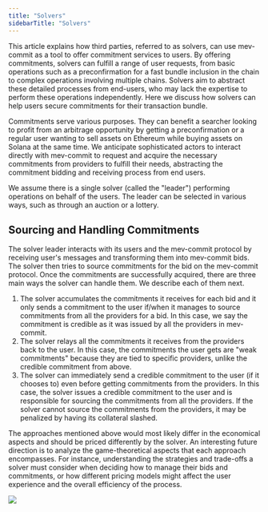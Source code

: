 ```yaml
---
title: "Solvers"
sidebarTitle: "Solvers"
---
```



This article explains how third parties, referred to as solvers, can use mev-commit as a tool to offer commitment services to users. By offering commitments, solvers can fulfill a range of user requests, from basic operations such as a preconfirmation for a fast bundle inclusion in the chain to complex operations involving multiple chains. Solvers aim to abstract these detailed processes from end-users, who may lack the expertise to perform these operations independently. Here we discuss how solvers can help users secure commitments for their transaction bundle.

Commitments serve various purposes. They can benefit a searcher looking to profit from an arbitrage opportunity by getting a preconfirmation or a regular user wanting to sell assets on Ethereum while buying assets on Solana at the same time. We anticipate sophisticated actors to interact directly with mev-commit to request and acquire the necessary commitments from providers to fulfill their needs, abstracting the commitment bidding and receiving process from end users.

<Note>We assume there is a single solver (called the "leader") performing operations on behalf of the users. The leader can be selected in various ways, such as through an auction or a lottery.</Note>

## Sourcing and Handling Commitments

The solver leader interacts with its users and the mev-commit protocol by receiving user's messages and transforming them into mev-commit bids. The solver then tries to source commitments for the bid on the mev-commit protocol. Once the commitments are successfully acquired, there are three main ways the solver can handle them. We describe each of them next.

1. The solver accumulates the commitments it receives for each bid and it only sends a commitment to the user if/when it manages to source commitments from all the providers for a bid. In this case, we say the commitment is credible as it was issued by all the providers in mev-commit.
2. The solver relays all the commitments it receives from the providers back to the user. In this case, the commitments the user gets are "weak commitments" because they are tied to specific providers, unlike the credible commitment from above.
3. The solver can immediately send a credible commitment to the user (if it chooses to) even before getting commitments from the providers. In this case, the solver issues a credible commitment to the user and is responsible for sourcing the commitments from all the providers. If the solver cannot source the commitments from the providers, it may be penalized by having its collateral slashed.

The approaches mentioned above would most likely differ in the economical aspects and should be priced differently by the solver. An interesting future direction is to analyze the game-theoretical aspects that each approach encompasses. For instance, understanding the strategies and trade-offs a solver must consider when deciding how to manage their bids and commitments, or how different pricing models might affect the user experience and the overall efficiency of the process.

<Frame caption ="The solver acts as a “middle layer” between users and the mev-commit network. Users express their intention to the solver which then creates mev-commit bids based on these intentions and work towards sourcing the corresponding commitments from the providers on the mev-commit protocol.">
  <img src="/images/Solver.png" />
</Frame>
